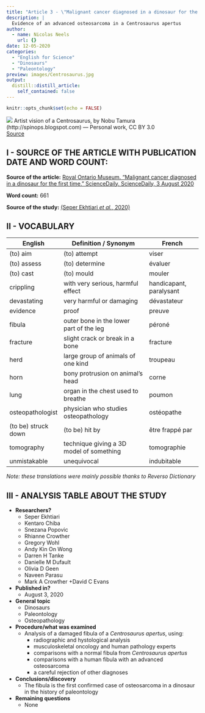 ```yaml
---
title: "Article 3 - \"Malignant cancer diagnosed in a dinosaur for the first time\""
description: |
  Evidence of an advanced osteosarcoma in a Centrosaurus apertus
author:
  - name: Nicolas Neels
    url: {}
date: 12-05-2020
categories:
  - "English for Science"
  - "Dinosaurs"
  - "Paleontology"
preview: images/Centrosaurus.jpg
output:
  distill::distill_article:
    self_contained: false
---
```


```r
knitr::opts_chunk$set(echo = FALSE)
```
![](images/Centrosaurus.jpg)
Artist vision of a Centrosaurus, by Nobu Tamura (http://spinops.blogspot.com) — Personal work, CC BY 3.0  
[Source](https://commons.wikimedia.org/w/index.php?curid=19459817)

## I - SOURCE OF THE ARTICLE WITH PUBLICATION DATE AND WORD COUNT:
__Source of the article:__ [Royal Ontario Museum. "Malignant cancer diagnosed in a dinosaur for the first time." ScienceDaily. ScienceDaily, 3 August 2020](https://www.sciencedaily.com/releases/2020/08/200803184149.htm)

__Word count:__ 661


__Source of the study:__ [(Seper Ekhtiari *et al.*, 2020)](https://www.sciencedirect.com/science/article/pii/S1470204520301716)

## II - VOCABULARY

| English             | Definition / Synonym                    | French                  |
|---------------------|-----------------------------------------|-------------------------|
| (to) aim            | (to) attempt                            | viser                   |
| (to) assess         | (to) determine                          | évaluer                 |
| (to) cast           | (to) mould                              | mouler                  |
| crippling           | with very serious, harmful effect       | handicapant, paralysant |
| devastating         | very harmful or damaging                | dévastateur             |
| evidence            | proof                                   | preuve                  |
| fibula              | outer bone in the lower part of the leg | péroné                  |
| fracture            | slight crack or break in a bone         | fracture                |
| herd                | large group of animals of one kind      | troupeau                |
| horn                | bony protrusion on animal's head        | corne                   |
| lung                | organ in the chest used to breathe      | poumon                  |
| osteopathologist    | physician who studies osteopathology    | ostéopathe              |
| (to be) struck down | (to be) hit by                          | être frappé par         |
| tomography          | technique giving a 3D model of something| tomographie             |
| unmistakable        | unequivocal                             | indubitable             |


*Note: these translations were mainly possible thanks to Reverso Dictionary*

## III - ANALYSIS TABLE ABOUT THE STUDY

* **Researchers?**
    + Seper Ekhtiari
    + Kentaro Chiba
    + Snezana Popovic
    + Rhianne Crowther
    + Gregory Wohl
    + Andy Kin On Wong
    + Darren H Tanke
    + Danielle M Dufault
    + Olivia D Geen
    + Naveen Parasu
    + Mark A Crowther
    +David C Evans

* **Published in?**
    + August 3, 2020
    
* **General topic**
    + Dinosaurs
    + Paleontology
    + Osteopathology

* **Procedure/what was examined**
    + Analysis of a damaged fibula of a *Centrosaurus apertus*, using:
        - radiographic and hystological analysis
        - musculoskeletal oncology and human pathology experts
        - comparisons with a normal fibula from *Centrosaurus apertus*
        - comparisons with a human fibula with an advanced osteosarcoma
        - a careful rejection of other diagnoses

* **Conclusions/discovery**
    + The fibula is the first confirmed case of osteosarcoma in a dinosaur in the history of paleontology

* **Remaining questions**
    + None
